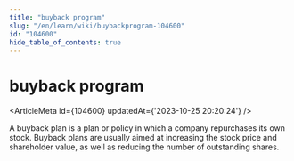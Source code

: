 ```yaml
---
title: "buyback program"
slug: "/en/learn/wiki/buybackprogram-104600"
id: "104600"
hide_table_of_contents: true
---
```



<Breadcrumbs current="buyback program" />

# buyback program

<ArticleMeta id={104600} updatedAt={'2023-10-25 20:20:24'} />
<div className='border-solid border-b border-t-0 my-4 border-[var(--ifm-color-gray-300)]' />

A buyback plan is a plan or policy in which a company repurchases its own stock. Buyback plans are usually aimed at increasing the stock price and shareholder value, as well as reducing the number of outstanding shares.
